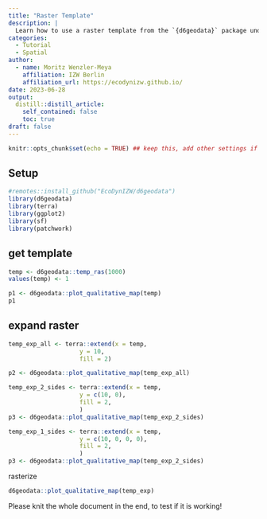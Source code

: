 ```yaml
---
title: "Raster Template"
description: |
  Learn how to use a raster template from the `{d6geodata}` package und how to multiple/expand it. In the end we will rasterize a shapefile with the raster have a look into different extraction functions.
categories:
  - Tutorial
  - Spatial
author:
  - name: Moritz Wenzler-Meya
    affiliation: IZW Berlin
    affiliation_url: https://ecodynizw.github.io/
date: 2023-06-28
output:
  distill::distill_article:
    self_contained: false
    toc: true
draft: false
---
```


```r
knitr::opts_chunk$set(echo = TRUE) ## keep this, add other settings if needed
```

## Setup {#setup}

```r
#remotes::install_github("EcoDynIZW/d6geodata")
library(d6geodata)
library(terra)
library(ggplot2)
library(sf)
library(patchwork)
```


## get template {#template}

```r
temp <- d6geodata::temp_ras(1000)
values(temp) <- 1

p1 <- d6geodata::plot_qualitative_map(temp)
p1
```

## expand raster {#expand}

```r
temp_exp_all <- terra::extend(x = temp, 
                    y = 10,
                    fill = 2)

p2 <- d6geodata::plot_qualitative_map(temp_exp_all)

temp_exp_2_sides <- terra::extend(x = temp, 
                    y = c(10, 0),
                    fill = 2,
                    )
p3 <- d6geodata::plot_qualitative_map(temp_exp_2_sides)

temp_exp_1_sides <- terra::extend(x = temp, 
                    y = c(10, 0, 0, 0),
                    fill = 2,
                    )
p3 <- d6geodata::plot_qualitative_map(temp_exp_2_sides)
```

rasterize

```r
d6geodata::plot_qualitative_map(temp_exp)
```

Please knit the whole document in the end, to test if it is working!

